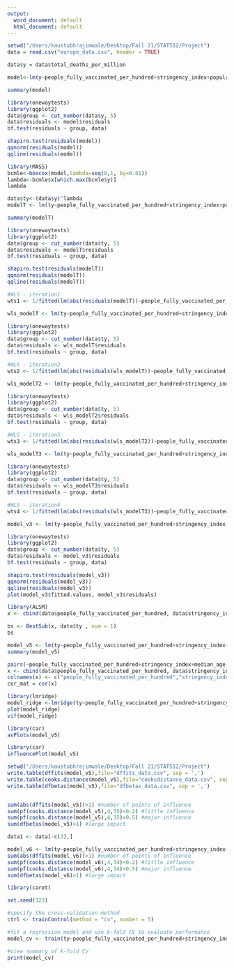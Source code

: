 ```yaml
---
output:
  word_document: default
  html_document: default
---
```



```r
setwd("/Users/kaustubhrajimwale/Desktop/Fall 21/STAT512/Project")
data = read.csv("europe_data.csv", header = TRUE)

data$y = data$total_deaths_per_million

model<-lm(y~people_fully_vaccinated_per_hundred+stringency_index+population_density+median_age+gdp_per_capita+hospital_beds_per_thousand, data=data)

summary(model)
```


```r
library(onewaytests)
library(ggplot2)
data$group <- cut_number(data$y, 5)
data$residuals <- model$residuals
bf.test(residuals ~ group, data)

shapiro.test(residuals(model))
qqnorm(residuals(model))
qqline(residuals(model))
```


```r

library(MASS)
bcmle<-boxcox(model,lambda=seq(0,1, by=0.01))
lambda<-bcmle$x[which.max(bcmle$y)]
lambda

data$ty<-(data$y)^lambda
modelT <- lm(ty~people_fully_vaccinated_per_hundred+stringency_index+population_density+median_age+gdp_per_capita+hospital_beds_per_thousand, data=data)

summary(modelT)

```
```r
library(onewaytests)
library(ggplot2)
data$group <- cut_number(data$ty, 5)
data$residuals <- modelT$residuals
bf.test(residuals ~ group, data)

shapiro.test(residuals(modelT))
qqnorm(residuals(modelT))
qqline(residuals(modelT))
```

```r
#WLS - iteration1
wts1 <- 1/fitted(lm(abs(residuals(modelT))~people_fully_vaccinated_per_hundred+stringency_index+population_density+median_age+gdp_per_capita+hospital_beds_per_thousand, data))^2

wls_modelT <- lm(ty~people_fully_vaccinated_per_hundred+stringency_index+population_density+median_age+gdp_per_capita+hospital_beds_per_thousand, weights = wts1, data = data)

library(onewaytests)
library(ggplot2)
data$group <- cut_number(data$ty, 5)
data$residuals <- wls_modelT$residuals
bf.test(residuals ~ group, data)
```


```r
#WLS - iteration2
wts2 <- 1/fitted(lm(abs(residuals(wls_modelT))~people_fully_vaccinated_per_hundred+stringency_index+population_density+median_age+gdp_per_capita+hospital_beds_per_thousand, data))^2

wls_modelT2 <- lm(ty~people_fully_vaccinated_per_hundred+stringency_index+population_density+median_age+gdp_per_capita+hospital_beds_per_thousand, weights = wts2, data = data)

library(onewaytests)
library(ggplot2)
data$group <- cut_number(data$ty, 5)
data$residuals <- wls_modelT2$residuals
bf.test(residuals ~ group, data)
```

```r
#WLS - iteration3
wts3 <- 1/fitted(lm(abs(residuals(wls_modelT2))~people_fully_vaccinated_per_hundred+stringency_index+population_density+median_age+gdp_per_capita+hospital_beds_per_thousand, data))^2

wls_modelT3 <- lm(ty~people_fully_vaccinated_per_hundred+stringency_index+population_density+median_age+gdp_per_capita+hospital_beds_per_thousand, weights = wts3, data = data)

library(onewaytests)
library(ggplot2)
data$group <- cut_number(data$ty, 5)
data$residuals <- wls_modelT3$residuals
bf.test(residuals ~ group, data)
```

```r
#WLS - iteration4
wts4 <- 1/fitted(lm(abs(residuals(wls_modelT3))~people_fully_vaccinated_per_hundred+stringency_index+population_density+median_age+gdp_per_capita+hospital_beds_per_thousand, data))^2

model_v3 <- lm(ty~people_fully_vaccinated_per_hundred+stringency_index+population_density+median_age+gdp_per_capita+hospital_beds_per_thousand, weights = wts4, data = data)
```

```r
library(onewaytests)
library(ggplot2)
data$group <- cut_number(data$ty, 5)
data$residuals <- model_v3$residuals
bf.test(residuals ~ group, data)

shapiro.test(residuals(model_v3))
qqnorm(residuals(model_v3))
qqline(residuals(model_v3))
plot(model_v3$fitted.values, model_v3$residuals)
```

```r
library(ALSM)
x <- cbind(data$people_fully_vaccinated_per_hundred, data$stringency_index, data$population_density, data$median_age, data$gdp_per_capita, data$hospital_beds_per_thousand)

bs <- BestSub(x, data$ty , num = 1)
bs
```

```r
model_v5 <- lm(ty~people_fully_vaccinated_per_hundred+stringency_index+median_age, data=data)
summary(model_v5)
```

```r
pairs(~people_fully_vaccinated_per_hundred+stringency_index+median_age, data)
x <- cbind(data$people_fully_vaccinated_per_hundred, data$stringency_index, data$median_age)
colnames(x) <- c("people_fully_vaccinated_per_hundred","stringency_index","median_age")
cor_mat = cor(x)
```

```r
library(lmridge)
model_ridge <-lmridge(ty~people_fully_vaccinated_per_hundred+stringency_index+median_age, data = data, K = seq(0,10,1), wts=wts4)
plot(model_ridge)
vif(model_ridge)
```

```r
library(car)
avPlots(model_v5)
```

```r
library(car)
influencePlot(model_v5)
```

```r
setwd("/Users/kaustubhrajimwale/Desktop/Fall 21/STAT512/Project")
write.table(dffits(model_v5),file="dffits_data.csv", sep = ',')
write.table(cooks.distance(model_v5),file="cooksdistance_data.csv", sep = ',')
write.table(dfbetas(model_v5),file="dfbetas_data.csv", sep = ',')


sum(abs(dffits(model_v5))>1) #number of points of influence
sum(pf(cooks.distance(model_v5),4,35)<0.2) #little influence
sum(pf(cooks.distance(model_v5),4,35)>0.5) #major influence
sum(dfbetas(model_v5)>1) #large impact

data1 <- data[-c(3),]
```

```r
model_v6 <- lm(ty~people_fully_vaccinated_per_hundred+stringency_index+median_age, data=data1)
sum(abs(dffits(model_v6))>1) #number of points of influence
sum(pf(cooks.distance(model_v6),4,34)<0.2) #little influence
sum(pf(cooks.distance(model_v6),4,34)>0.5) #major influence
sum(dfbetas(model_v6)>1) #large impact
```

```r
library(caret)

set.seed(123)

#specify the cross-validation method
ctrl <- trainControl(method = "cv", number = 5)

#fit a regression model and use k-fold CV to evaluate performance
model_cv <- train(ty~people_fully_vaccinated_per_hundred+stringency_index+median_age, data = data1, method = "lm", trControl = ctrl)

#view summary of k-fold CV               
print(model_cv)
```